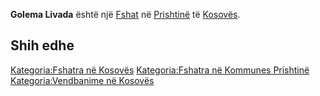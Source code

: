 {{Fshat në Kosovës
 | Emri                = Golema Livada
| srp_N_name = Golema Livada
| srp_N_FULL_NAME_RO = Golema Livada
| srp_N_FULL_NAME_ND_RO = Golema Livada
| srp_N_SORT_NAME_RG = GOLEMALIVADA
| srp_N_FULL_NAME_RG = Golema Livada
| srp_N_FULL_NAME_ND_RG = Golema Livada
| srp_V_name = Mahala Goleme Livada
| srp_V_FULL_NAME_RO = Mahala Goleme Livada
| srp_V_FULL_NAME_ND_RO = Mahala Goleme Livada
| srp_V_SORT_NAME_RG = MAHALAGOLEMELIVADA
| srp_V_FULL_NAME_RG = Mahala Goleme Livada
| srp_V_FULL_NAME_ND_RG = Mahala Goleme Livada

 | Emri (Rasa dhanore) = 
 | Figura              = 
 | Shteti              = Kosovo
 | Komuna              = Prishtinë
 | Kodi postar         = 
 | Sipërfaqja          = 

 | Popullsia           = 

 | Regj. i popullsisë  = 
 | Dend. e popullsisë  = 
 | Faqja zyrtare       = 
 <!--- Koordinatat ----> 
 | Gjerësia            = 42.6275
 | Gjatësia            = 21.375318
 | Lartësia            = 
}}
'''Golema Livada''' është një [[Fshat]] në [[Prishtinë]] të [[Kosovës]].

<!-- == Gjeografia == -->
<!-- == Historia == -->
<!-- == Demografia == -->
== Shih edhe ==
{{Komuna Prishtinë}}
{{Kosovo-Administrata-Cung}}

[[Kategoria:Fshatra në Kosovës]]
[[Kategoria:Fshatra në Kommunes Prishtinë]]
[[Kategoria:Vendbanime në Kosovës]]